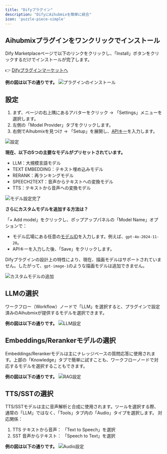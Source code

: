 ```yaml
---
title: "Difyプラグイン"
description: "DifyにAihubmixを簡単に統合"
icon: 'puzzle-piece-simple'
---
```


## Aihubmixプラグインをワンクリックでインストール

Dify Marketplaceページで以下のリンクをクリックし、「Install」ボタンをクリックするだけでインストールが完了します。

👉 [Difyプラグインマーケットへ](https://marketplace.dify.ai/plugins/langgenius/aihubmix?language=en-US&theme=system)

**例の図は以下の通りです。**
![プラグインのインストール](../../public/en/DifyInstallPlugin.png)  

## 設定
1. まず、ページの右上隅にあるアバターをクリック → 「Settings」メニューを選択します。
2. 左側の「Model Provider」タブをクリックします。
3. 右側でAihubmixを見つけ → 「Setup」を展開し、[APIキー](https://aihubmix.com/token)を入力します。

![設定](../../public/en/DifySettings1.png)  

**現在、以下の5つの主要なモデルがプリセットされています。**
- LLM：大規模言語モデル
- TEXT EMBEDDING：テキスト埋め込みモデル
- RERANK：再ランキングモデル
- SPEECH2TEXT：音声からテキストへの変換モデル
- TTS：テキストから音声への変換モデル

![モデル設定完了](../../public/en/DifyModelsSetting.png)  

**さらにカスタムモデルを追加する方法は？**

「+ Add model」をクリックし、ポップアップパネルの「Model Name」オプションで：
- モデル広場にある任意の[モデルID](https://aihubmix.com/models)を入力します。例えば、`gpt-4o-2024-11-20`。
- APIキーを入力した後、「Save」をクリックします。

Difyプラグインの設計上の特性により、現在、描画モデルはサポートされていません。したがって、`gpt-image-1`のような描画モデルは追加できません。

![カスタムモデルの追加](../../public/en/DifyAddModel.png)  

## LLMの選択

ワークフロー（Workflow）ノードで「LLM」を選択すると、プラグインで設定済みのAihubmixが提供するモデルを選択できます。

**例の図は以下の通りです。**
![LLM設定](../../public/en/LLMs.png)  

## Embeddings/Rerankerモデルの選択

Embeddings/Rerankerモデルは主にナレッジベースの質問応答に使用されます。上部の「Knowledge」タブで簡単に試すことも、ワークフローノードで対応するモデルを選択することもできます。

**例の図は以下の通りです。**
![RAG設定](../../public/en/DifyRAG.png)  

## TTS/SSTの選択

TTS/SSTモデルは主に音声解析と合成に使用されます。ツールを選択する際、通常の「LLM」ではなく、「Tools」タブ内の「Audio」タイプを選択します。
対応関係：
1. TTS テキストから音声： 「Text to Speech」を選択
2. SST 音声からテキスト： 「Speech to Text」を選択

**例の図は以下の通りです。**
![Audio設定](../../public/en/TTS-SST.png)